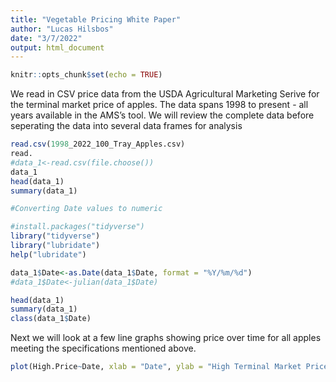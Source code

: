 ```yaml
---
title: "Vegetable Pricing White Paper"
author: "Lucas Hilsbos"
date: "3/7/2022"
output: html_document
---
```


```r
knitr::opts_chunk$set(echo = TRUE)
```

We read in CSV price data from the USDA Agricultural Marketing Serive for the terminal market price of apples. The data spans 1998 to present - all years available in the AMS's tool. We will review the complete data before seperating the data into several data frames for analysis
```r
read.csv(1998_2022_100_Tray_Apples.csv)
read.
#data_1<-read.csv(file.choose())
data_1
head(data_1)
summary(data_1)
```

```r
#Converting Date values to numeric

#install.packages("tidyverse")
library("tidyverse")
library("lubridate")
help("lubridate")

data_1$Date<-as.Date(data_1$Date, format = "%Y/%m/%d")
#data_1$Date<-julian(data_1$Date)

head(data_1)
summary(data_1)
class(data_1$Date)
```


Next we will look at a few line graphs showing price over time for all apples meeting the specifications mentioned above.

```r
plot(High.Price~Date, xlab = "Date", ylab = "High Terminal Market Price", main = "US Fancy Wholesale apple Pricing", data = data_1)
```

